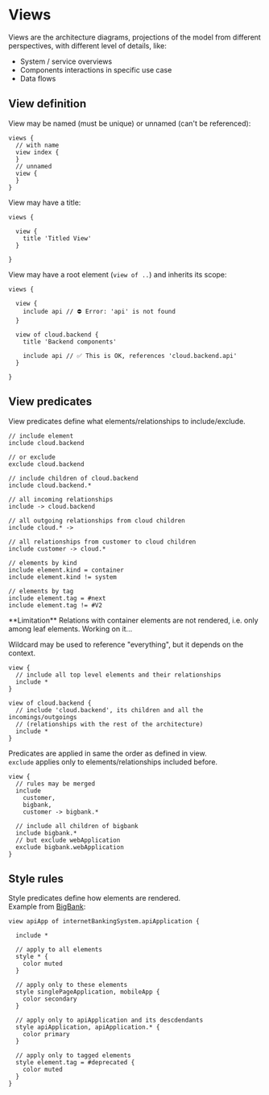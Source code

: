 
# Views

Views are the architecture diagrams, projections of the model from different perspectives, with different level of details, like:

- System / service overviews
- Components interactions in specific use case
- Data flows

## View definition

View may be named (must be unique) or unnamed (can't be referenced):

```likec4 filename="views.c4"
views {
  // with name
  view index {
  }
  // unnamed
  view {
  }
}
```

View may have a title:

```likec4 filename="views.c4"
views {

  view {
    title 'Titled View'
  }

}
```

View may have a root element (`view of ..`) and inherits its scope:

```likec4 filename="views.c4"
views {

  view {
    include api // ⛔️ Error: 'api' is not found
  }

  view of cloud.backend {
    title 'Backend components'

    include api // ✅ This is OK, references 'cloud.backend.api'
  }

}
```

## View predicates

View predicates define what elements/relationships to include/exclude.

```likec4
// include element
include cloud.backend

// or exclude
exclude cloud.backend

// include children of cloud.backend
include cloud.backend.*

// all incoming relationships
include -> cloud.backend

// all outgoing relationships from cloud children
include cloud.* ->

// all relationships from customer to cloud children
include customer -> cloud.*

// elements by kind
include element.kind = container
include element.kind != system

// elements by tag
include element.tag = #next
include element.tag != #V2
```

<Callout type='info' emoji='ℹ️'>
  **Limitation** Relations with container elements are not rendered, i.e. only among leaf elements.
  Working on it...
</Callout>

Wildcard may be used to reference "everything", but it depends on the context.

```likec4
view {
  // include all top level elements and their relationships
  include *
}

view of cloud.backend {
  // include 'cloud.backend', its children and all the incomings/outgoings
  // (relationships with the rest of the architecture)
  include *
}
```

Predicates are applied in same the order as defined in view.  
`exclude` applies only to elements/relationships included before.

```likec4
view {
  // rules may be merged
  include
    customer,
    bigbank,
    customer -> bigbank.*

  // include all children of bigbank
  include bigbank.*
  // but exclude webApplication
  exclude bigbank.webApplication
}
```

## Style rules

Style predicates define how elements are rendered.  
Example from [BigBank](/examples/bigbank/components/):

```likec4
view apiApp of internetBankingSystem.apiApplication {

  include *

  // apply to all elements
  style * {
    color muted
  }

  // apply only to these elements
  style singlePageApplication, mobileApp {
    color secondary
  }

  // apply only to apiApplication and its descdendants
  style apiApplication, apiApplication.* {
    color primary
  }

  // apply only to tagged elements
  style element.tag = #deprecated {
    color muted
  }
}
```
